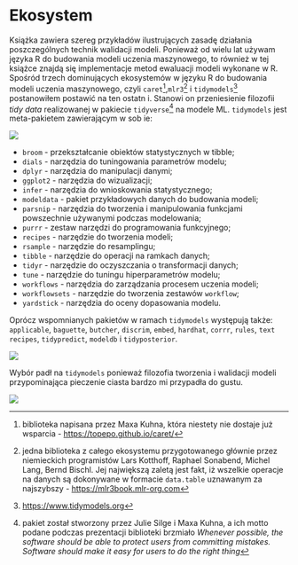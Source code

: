 # Ekosystem

Książka zawiera szereg przykładów ilustrujących zasadę działania poszczególnych
technik walidacji modeli. Ponieważ od wielu lat używam języka R do budowania
modeli uczenia maszynowego, to również w tej książce znajdą się implementacje
metod ewaluacji modeli wykonane w R. Spośród trzech dominujących ekosystemów w
języku R do budowania modeli uczenia maszynowego, czyli
`caret`[^intro-1],`mlr3`[^intro-2] i `tidymodels`[^intro-3] postanowiłem
postawić na ten ostatn i. Stanowi on przeniesienie filozofii *tidy data*
realizowanej w pakiecie `tidyverse`[^intro-4] na modele ML. `tidymodels` jest
meta-pakietem zawierającym w sob ie:

![](images/Zrzut%20ekranu%202023-01-28%20o%2021.09.19.png)

-   `broom` - przekształcanie obiektów statystycznych w tibble;
-   `dials` - narzędzia do tuningowania parametrów modelu;
-   `dplyr` - narzędzia do manipulacji danymi;
-   `ggplot2` - narzędzia do wizualizacji;
-   `infer` - narzędzia do wnioskowania statystycznego;
-   `modeldata` - pakiet przykładowych danych do budowania modeli;
-   `parsnip` - narzędzia do tworzenia i manipulowania funkcjami powszechnie
    używanymi podczas modelowania;
-   `purrr` - zestaw narzędzi do programowania funkcyjnego;
-   `recipes` - narzędzie do tworzenia modeli;
-   `rsample` - narzędzie do resamplingu;
-   `tibble` - narzędzie do operacji na ramkach danych;
-   `tidyr` - narzędzie do oczyszczania o transformacji danych;
-   `tune` - narzędzie do tuningu hiperparametrów modelu;
-   `workflows` - narzędzia do zarządzania procesem uczenia modeli;
-   `workflowsets` - narzędzie do tworzenia zestawów `workflow`;
-   `yardstick` - narzędzia do oceny dopasowania modelu.

Oprócz wspomnianych pakietów w ramach `tidymodels` występują także:
`applicable`, `baguette`, `butcher`, `discrim`, `embed`, `hardhat`, `corrr`,
`rules`, `text recipes`, `tidypredict`, `modeldb` i `tidyposterior`.

::: column-margin
![](https://tenor.com/view/shocked-po-kung-fu-panda-gif-4255877.gif)
:::

Wybór padł na `tidymodels` ponieważ filozofia tworzenia i walidacji modeli
przypominająca pieczenie ciasta bardzo mi przypadła do gustu.

![](images/Zrzut%20ekranu%202023-01-28%20o%2021.17.14.png)

[^intro-1]: biblioteka napisana przez Maxa Kuhna, która niestety nie dostaje
    już wsparcia - <https://topepo.github.io/caret/>

[^intro-2]: jedna biblioteka z całego ekosystemu przygotowanego głównie przez
    niemieckich programistów Lars Kotthoff, Raphael Sonabend, Michel Lang,
    Bernd Bischl. Jej największą zaletą jest fakt, iż wszelkie operacje na
    danych są dokonywane w formacie `data.table` uznawanym za najszybszy -
    <https://mlr3book.mlr-org.com>

[^intro-3]: <https://www.tidymodels.org>

[^intro-4]: pakiet został stworzony przez Julie Silge i Maxa Kuhna, a ich motto
    podane podczas prezentacji biblioteki brzmiało *Whenever possible, the
    software should be able to protect users from committing mistakes. Software
    should make it easy for users to do the right thing*
